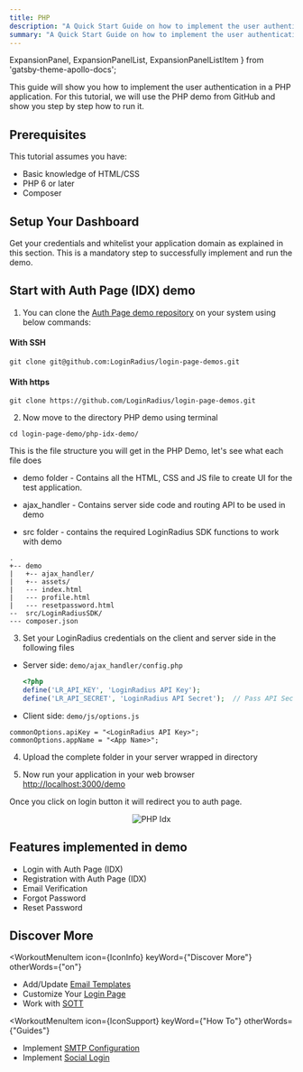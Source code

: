 ```yaml
---
title: PHP
description: "A Quick Start Guide on how to implement the user authentication in a PHP application."
summary: "A Quick Start Guide on how to implement the user authentication in a PHP application."
---
```


  ExpansionPanel,
  ExpansionPanelList,
  ExpansionPanelListItem
} from 'gatsby-theme-apollo-docs';



This guide will show you how to implement the user authentication in a PHP application. For this tutorial, we will use the PHP  demo from GitHub and show you step by step how to run it.

## Prerequisites

This tutorial assumes you have:

- Basic knowledge of HTML/CSS
- PHP 6 or later
- Composer

## Setup Your Dashboard

Get your credentials and whitelist your application domain as explained in this section. This is a mandatory step to successfully implement and run the demo.

<ExpansionPanel title="Click here to view details">
<Setup />
</ExpansionPanel>


## Start with Auth Page (IDX) demo

1. You can clone the [Auth Page demo repository](https://github.com/LoginRadius/login-page-demos) on your system using below commands:

  #### With SSH

  ```
  git clone git@github.com:LoginRadius/login-page-demos.git
  ```

  #### With https

  ```
  git clone https://github.com/LoginRadius/login-page-demos.git
  ```
2. Now move to the directory PHP demo using terminal

```
cd login-page-demo/php-idx-demo/
```

This is the file structure you will get in the PHP Demo, let's see  what each file does
 - demo folder - Contains all the HTML, CSS and JS file to create UI for the test application.

 - ajax_handler - Contains server side code and routing API to be used in demo

 - src folder - contains the required LoginRadius SDK functions to work with demo

```
.
+-- demo
|   +-- ajax_handler/
|   +-- assets/
|   --- index.html
|   --- profile.html
|   --- resetpassword.html
--  src/LoginRadiusSDK/
--- composer.json
```

3. Set your LoginRadius credentials on the client and server side in the following files

- Server side: `demo/ajax_handler/config.php`

  ```PHP
  <?php
  define('LR_API_KEY', 'LoginRadius API Key');
  define('LR_API_SECRET', 'LoginRadius API Secret');  // Pass API Secret Key
  ```

- Client side: `demo/js/options.js`

``` JS
commonOptions.apiKey = "<LoginRadius API Key>";
commonOptions.appName = "<App Name>";
```
4. Upload the complete folder in your server wrapped in directory

5. Now run your application in your web browser [http://localhost:3000/demo](http://localhost:3000/demo)

Once you click on login button it will redirect you to auth page.
<div style="text-align:center">
  <img src="../assets/PHP_IDX_demo.png" alt="PHP Idx" />
</div>

## Features implemented in demo
- Login with Auth Page (IDX)
- Registration with Auth Page (IDX)
- Email Verification
- Forgot Password
- Reset Password

## Discover More 


<MenuWrapper>

<WorkoutMenuItem
  icon={IconInfo}
  keyWord={"Discover More"}
  otherWords={"on"}
>

* Add/Update [Email Templates](/howto/email-templates/)
* Customize Your [Login Page](/howto/authentication-theme/)
* Work with [SOTT](/howto/work-with-sott/)

</WorkoutMenuItem>

<WorkoutMenuItem
  icon={IconSupport}
  keyWord={"How To"}
  otherWords={"Guides"}
>

* Implement [SMTP Configuration](/howto/email-smtp-config/)
* Implement [Social Login](/howto/social-login/)

</WorkoutMenuItem>

</MenuWrapper>



